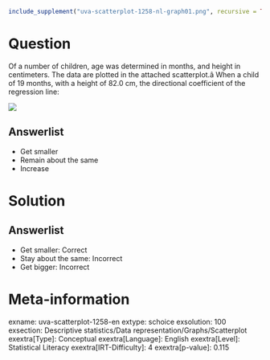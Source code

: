 ```r
include_supplement("uva-scatterplot-1258-nl-graph01.png", recursive = TRUE)
```

Question
========

Of a number of children, age was determined in months, and height in centimeters. The data are plotted in the attached scatterplot.â When a child of 19 months, with a height of 82.0 cm, the directional coefficient of the regression line:

![](uva-scatterplot-1258-nl-graph01.png)

Answerlist
----------

* Get smaller
* Remain about the same
* Increase

Solution
========

Answerlist
----------

* Get smaller: Correct
* Stay about the same: Incorrect
* Get bigger: Incorrect

Meta-information
================
exname: uva-scatterplot-1258-en
extype: schoice
exsolution: 100
exsection: Descriptive statistics/Data representation/Graphs/Scatterplot
exextra[Type]: Conceptual
exextra[Language]: English
exextra[Level]: Statistical Literacy
exextra[IRT-Difficulty]: 4
exextra[p-value]: 0.115
